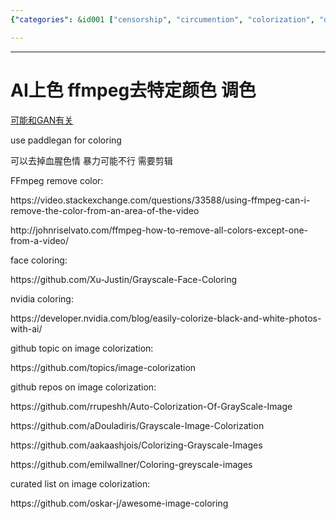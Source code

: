 ```yaml
---
{"categories": &id001 ["censorship", "circumention", "colorization", "decolorization", "hue tweaks", "NSFW", "pyjom", "video generation", "video processing"], "category": "Image Processing", "date": "2022-05-28 08:12:37", "description": "This article explores the utilization of AI techniques, specifically PaddleGAN, for colorizing images and videos. Additionally, it highlights other tools and GitHub repositories available for image colorization.", "tags": *id001, "title": "AI上色"}

---
```


------

# AI上色 ffmpeg去特定颜色 调色

[可能和GAN有关](https://aistudio.baidu.com/aistudio/projectdetail/1161285?channelType=0&channel=0)

use paddlegan for coloring

可以去掉血腥色情 暴力可能不行 需要剪辑

FFmpeg remove color:

https://video.stackexchange.com/questions/33588/using-ffmpeg-can-i-remove-the-color-from-an-area-of-the-video

http://johnriselvato.com/ffmpeg-how-to-remove-all-colors-except-one-from-a-video/

face coloring:

https://github.com/Xu-Justin/Grayscale-Face-Coloring

nvidia coloring:

https://developer.nvidia.com/blog/easily-colorize-black-and-white-photos-with-ai/

github topic on image colorization:

https://github.com/topics/image-colorization

github repos on image colorization:

https://github.com/rrupeshh/Auto-Colorization-Of-GrayScale-Image

https://github.com/aDouladiris/Grayscale-Image-Colorization

https://github.com/aakaashjois/Colorizing-Grayscale-Images

https://github.com/emilwallner/Coloring-greyscale-images

curated list on image colorization:

https://github.com/oskar-j/awesome-image-coloring


